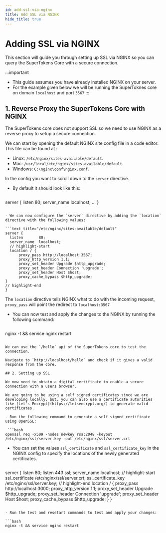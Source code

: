 ```yaml
---
id: add-ssl-via-nginx
title: Add SSL via NGINX
hide_title: true
---
```


<!-- COPY DOCS -->
<!-- ./thirdpartyemailpassword/common-customizations/core/add-ssl-via-nginx.mdx -->

# Adding SSL via NGINX

This section will guide you through setting up SSL via NGINX so you can query the SuperTokens Core with a secure connection.

:::important
- This guide assumes you have already installed NGINX on your server.
- For the example given below we will be running the SuperToknes core on domain `localhost` and port `3567`
:::

## 1. Reverse Proxy the SuperTokens Core with NGINX

The SuperTokens core does not support SSL so we need to use NGINX as a reverse proxy to setup a secure connection.

We can start by opening the default NGINX site config file in a code editor. This file can be found at :
  - Linux: `/etc/nginx/sites-available/default`.
  - Mac: `/usr/local/etc/nginx/sites-available/default`.
  - Windows: `C:\nginx\conf\nginx.conf`. 


In the config you want to scroll down to the `server` directive.

- By default it should look like this:

  ```text title="/etc/nginx/sites-available/default"
server {
  listen       80;
  server_name  localhost;
  ...
}
  ```

- We can now configure the `server` directive by adding the `location` directive with the following values:

  ```text title="/etc/nginx/sites-available/default"
server {
    listen       80;
    server_name  localhost;
    // highlight-start
    location / {
        proxy_pass http://localhost:3567;
        proxy_http_version 1.1;
        proxy_set_header Upgrade $http_upgrade;
        proxy_set_header Connection 'upgrade';
        proxy_set_header Host $host;
        proxy_cache_bypass $http_upgrade;
  }
  // highlight-end
}
  ```

The `location` directive tells NGINX what to do with the incoming request, `proxy_pass` will point the redirect to `localhost:3567`

- You can now test and apply the changes to the NGINX by running the following command:

  ```bash
nginx -t && service nginx restart
  ```

We can use the `/hello` api of the SuperTokens core to test the connection.

Navigate to `http://localhost/hello` and check if it gives a valid response from the core.

## 2. Setting up SSL

We now need to obtain a digital certificate to enable a secure connection with a users browser.

We are going to be using a self signed certificates since we are developing locally, but, you can also use a certificate autorities like [Let's Encrypt](https://letsencrypt.org/) to generate valid certificates.

- Run the following command to generate a self signed certificate using OpenSSL:

   ```bash
 openssl req -x509 -nodes newkey rsa:2048 -keyout /etc/nginx/ssl/server.key -out /etc/nginx/ssl/server.crt
   ```

- You can set the values `ssl_certificate` and `ssl_certificate_key` in the NGINX config to specify the locations of the newly generated certificates.

  ```text title="/etc/nginx/sites-available/default"
server {
    listen       80;
    listen       443 ssl;
    server_name  localhost;
    // highlight-start
    ssl_certificate  /etc/nginx/ssl/server.crt;
    ssl_certificate_key /etc/nginx/ssl/server.key;
    // highlight-end
    location / {
        proxy_pass http://localhost:3000;
        proxy_http_version 1.1;
        proxy_set_header Upgrade $http_upgrade;
        proxy_set_header Connection 'upgrade';
        proxy_set_header Host $host;
        proxy_cache_bypass $http_upgrade;
  }
}
  ```

- Run the test and resetart commands to test and apply your changes:

  ```bash
nginx -t && service nginx restart
  ```
